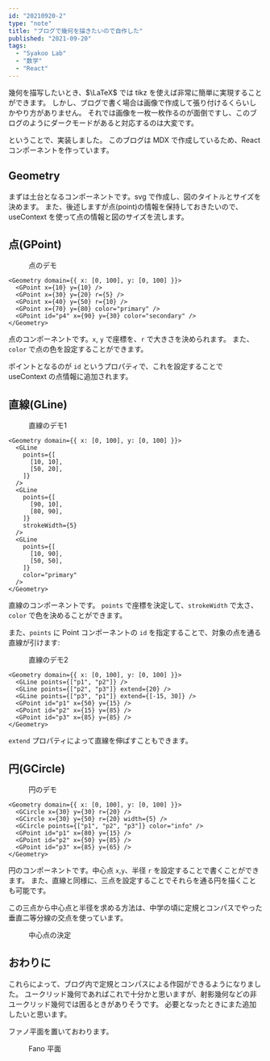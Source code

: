 ```yaml
---
id: "20210920-2"
type: "note"
title: "ブログで幾何を描きたいので自作した"
published: "2021-09-20"
tags:
  - "Syakoo Lab"
  - "数学"
  - "React"
---
```


幾何を描写したいとき、$\LaTeX$ では tikz を使えば非常に簡単に実現することができます。
しかし、ブログで書く場合は画像で作成して張り付けるくらいしかやり方がありません。
それでは画像を一枚一枚作るのが面倒ですし、このブログのようにダークモードがあると対応するのは大変です。

ということで、実装しました。
このブログは MDX で作成しているため、React コンポーネントを作っています。

## Geometry

まずは土台となるコンポーネントです。svg で作成し、図のタイトルとサイズを決めます。
また、後述しますが点(point)の情報を保持しておきたいので、useContext を使って点の情報と図のサイズを流します。

## 点(GPoint)

<Figure>
  <Geometry domain={{ x: [0, 100], y: [0, 100] }}>
    <GPoint x={10} y={10} />
    <GPoint x={30} y={20} r={5} />
    <GPoint x={40} y={50} r={10} />
    <GPoint x={70} y={80} color="primary" />
    <GPoint x={90} y={30} color="secondary" />
  </Geometry>
  <Figure.Caption>点のデモ</Figure.Caption>
</Figure>

```tsx
<Geometry domain={{ x: [0, 100], y: [0, 100] }}>
  <GPoint x={10} y={10} />
  <GPoint x={30} y={20} r={5} />
  <GPoint x={40} y={50} r={10} />
  <GPoint x={70} y={80} color="primary" />
  <GPoint id="p4" x={90} y={30} color="secondary" />
</Geometry>
```

点のコンポーネントです。`x`, `y` で座標を、`r` で大きさを決められます。
また、`color` で点の色を設定することができます。

ポイントとなるのが `id` というプロパティで、これを設定することで useContext の点情報に追加されます。

## 直線(GLine)

<Figure>
  <Geometry domain={{ x: [0, 100], y: [0, 100] }}>
    <GLine
      points={[
        [10, 10],
        [50, 20],
      ]}
    />
    <GLine
      points={[
        [90, 10],
        [80, 90],
      ]}
      strokeWidth={5}
    />
    <GLine
      points={[
        [10, 90],
        [50, 50],
      ]}
      color="primary"
    />
  </Geometry>
  <Figure.Caption>直線のデモ1</Figure.Caption>
</Figure>

```tsx
<Geometry domain={{ x: [0, 100], y: [0, 100] }}>
  <GLine
    points={[
      [10, 10],
      [50, 20],
    ]}
  />
  <GLine
    points={[
      [90, 10],
      [80, 90],
    ]}
    strokeWidth={5}
  />
  <GLine
    points={[
      [10, 90],
      [50, 50],
    ]}
    color="primary"
  />
</Geometry>
```

直線のコンポーネントです。
`points` で座標を決定して、`strokeWidth` で太さ、`color` で色を決めることができます。

また、`points` に Point コンポーネントの `id` を指定することで、対象の点を通る直線が引けます:

<Figure>
  <Geometry domain={{ x: [0, 100], y: [0, 100] }}>
    <GLine points={["p1", "p2"]} />
    <GLine points={["p2", "p3"]} extend={20} />
    <GLine points={["p3", "p1"]} extend={[-15, 30]} />
    <GPoint id="p1" x={50} y={15} />
    <GPoint id="p2" x={15} y={85} />
    <GPoint id="p3" x={85} y={85} />
  </Geometry>
  <Figure.Caption>直線のデモ2</Figure.Caption>
</Figure>

```tsx
<Geometry domain={{ x: [0, 100], y: [0, 100] }}>
  <GLine points={["p1", "p2"]} />
  <GLine points={["p2", "p3"]} extend={20} />
  <GLine points={["p3", "p1"]} extend={[-15, 30]} />
  <GPoint id="p1" x={50} y={15} />
  <GPoint id="p2" x={15} y={85} />
  <GPoint id="p3" x={85} y={85} />
</Geometry>
```

`extend` プロパティによって直線を伸ばすこともできます。

## 円(GCircle)

<Figure>
  <Geometry domain={{ x: [0, 100], y: [0, 100] }}>
    <GCircle x={30} y={30} r={20} />
    <GCircle x={30} y={50} r={20} width={5} />
    <GCircle points={["p1", "p2", "p3"]} color="info" />
    <GPoint id="p1" x={80} y={15} />
    <GPoint id="p2" x={50} y={85} />
    <GPoint id="p3" x={85} y={65} />
  </Geometry>
  <Figure.Caption>円のデモ</Figure.Caption>
</Figure>

```tsx
<Geometry domain={{ x: [0, 100], y: [0, 100] }}>
  <GCircle x={30} y={30} r={20} />
  <GCircle x={30} y={50} r={20} width={5} />
  <GCircle points={["p1", "p2", "p3"]} color="info" />
  <GPoint id="p1" x={80} y={15} />
  <GPoint id="p2" x={50} y={85} />
  <GPoint id="p3" x={85} y={65} />
</Geometry>
```

円のコンポーネントです。中心点 `x`,`y`、半径 `r` を設定することで書くことができます。
また、直線と同様に、三点を設定することでそれらを通る円を描くことも可能です。

この三点から中心点と半径を求める方法は、中学の頃に定規とコンパスでやった垂直二等分線の交点を使っています。

<Figure>
  <Geometry domain={{ x: [0, 150], y: [0, 120] }}>
    <GCircle x={80} y={15} r={60} color="textTertiary" />
    <GCircle x={85} y={75} r={60} color="textTertiary" />
    <GCircle x={85} y={75} r={30} color="textSecondary" />
    <GCircle x={60} y={90} r={30} color="textSecondary" />
    <GLine
      points={[
        [58, 47],
        [25, 50],
      ]}
      extend={100}
      color="textTertiary"
    />
    <GLine
      points={[
        [51.5, 47.6],
        [55.3, 54],
      ]}
      extend={100}
      color="textSecondary"
    />
    <GCircle points={["p1", "p2", "p3"]} />
    <GPoint id="p1" x={80} y={15} />
    <GPoint id="p2" x={60} y={90} />
    <GPoint id="p3" x={85} y={75} />
    <GPoint x={51.5} y={47.6} color="primary" />
  </Geometry>
  <Figure.Caption>中心点の決定</Figure.Caption>
</Figure>

## おわりに

これらによって、ブログ内で定規とコンパスによる作図ができるようになりました。
ユークリッド幾何であればこれで十分かと思いますが、射影幾何などの非ユークリッド幾何では困るときがありそうです。
必要となったときにまた追加したいと思います。

ファノ平面を置いておわります。

<Figure>
  <Geometry domain={{ x: [0, 200], y: [0, 200] }}>
    <GLine points={["p1", "p2"]} />
    <GLine points={["p2", "p3"]} />
    <GLine points={["p3", "p1"]} />
    <GLine points={["p1", "p5"]} />
    <GLine points={["p2", "p6"]} />
    <GLine points={["p3", "p7"]} />
    <GCircle points={["p5", "p6", "p7"]} />
    <GPoint id="p1" x={100} y={10} />
    <GPoint id="p2" x={10} y={190} />
    <GPoint id="p3" x={190} y={190} />
    <GPoint id="p4" x={100} y={130} />
    <GPoint id="p5" x={100} y={190} />
    <GPoint id="p6" x={145} y={100} />
    <GPoint id="p7" x={55} y={100} />
  </Geometry>
  <Figure.Caption>Fano 平面</Figure.Caption>
</Figure>
